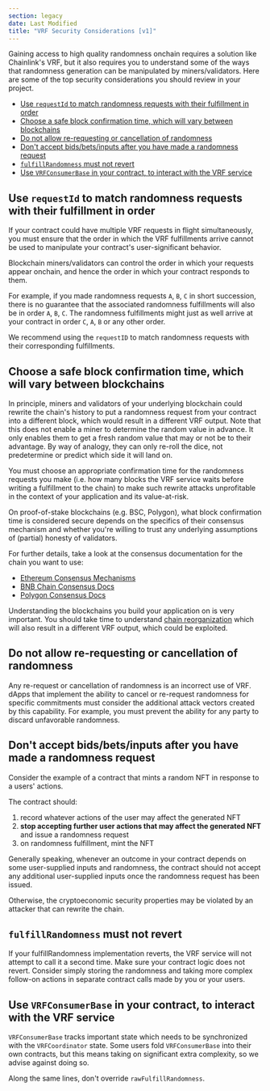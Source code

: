 ```yaml
---
section: legacy
date: Last Modified
title: "VRF Security Considerations [v1]"
---
```



<VrfCommon />

Gaining access to high quality randomness onchain requires a solution like Chainlink's VRF, but it also requires you to understand some of the ways that randomness generation can be manipulated by miners/validators. Here are some of the top security considerations you should review in your project.

- [Use `requestId` to match randomness requests with their fulfillment in order](#use-requestid-to-match-randomness-requests-with-their-fulfillment-in-order)
- [Choose a safe block confirmation time, which will vary between blockchains](#choose-a-safe-block-confirmation-time-which-will-vary-between-blockchains)
- [Do not allow re-requesting or cancellation of randomness](#do-not-allow-re-requesting-or-cancellation-of-randomness)
- [Don't accept bids/bets/inputs after you have made a randomness request](#dont-accept-bidsbetsinputs-after-you-have-made-a-randomness-request)
- [`fulfillRandomness` must not revert](#fulfillrandomness-must-not-revert)
- [Use `VRFConsumerBase` in your contract, to interact with the VRF service](#use-vrfconsumerbase-in-your-contract-to-interact-with-the-vrf-service)

## Use `requestId` to match randomness requests with their fulfillment in order

If your contract could have multiple VRF requests in flight simultaneously, you must ensure that the order in which the VRF fulfillments arrive cannot be used to manipulate your contract's user-significant behavior.

Blockchain miners/validators can control the order in which your requests appear onchain, and hence the order in which your contract responds to them.

For example, if you made randomness requests `A`, `B`, `C` in short succession, there is no guarantee that the associated randomness fulfillments will also be in order `A`, `B`, `C`. The randomness fulfillments might just as well arrive at your contract in order `C`, `A`, `B` or any other order.

We recommend using the `requestID` to match randomness requests with their corresponding fulfillments.

## Choose a safe block confirmation time, which will vary between blockchains

In principle, miners and validators of your underlying blockchain could rewrite the chain's history to put a randomness request from your contract into a different block, which would result in a different VRF output. Note that this does not enable a miner to determine the random value in advance. It only enables them to get a fresh random value that may or not be to their advantage. By way of analogy, they can only re-roll the dice, not predetermine or predict which side it will land on.

You must choose an appropriate confirmation time for the randomness requests you make (i.e. how many blocks the VRF service waits before writing a fulfillment to the chain) to make such rewrite attacks unprofitable in the context of your application and its value-at-risk.

On proof-of-stake blockchains (e.g. BSC, Polygon), what block confirmation time is considered secure depends on the specifics of their consensus mechanism and whether you're willing to trust any underlying assumptions of (partial) honesty of validators.

For further details, take a look at the consensus documentation for the chain you want to use:

- [Ethereum Consensus Mechanisms](https://ethereum.org/en/developers/docs/consensus-mechanisms/)
- [BNB Chain Consensus Docs](https://docs.binance.org/smart-chain/guides/concepts/consensus.html)
- [Polygon Consensus Docs](https://docs.matic.network/docs/contribute/bor/consensus/)

Understanding the blockchains you build your application on is very important. You should take time to understand [chain reorganization](https://blog.ethereum.org/2015/08/08/chain-reorganisation-depth-expectations/) which will also result in a different VRF output, which could be exploited.

## Do not allow re-requesting or cancellation of randomness

Any re-request or cancellation of randomness is an incorrect use of VRF. dApps that implement the ability to cancel or re-request randomness for specific commitments must consider the additional attack vectors created by this capability. For example, you must prevent the ability for any party to discard unfavorable randomness.

## Don't accept bids/bets/inputs after you have made a randomness request

Consider the example of a contract that mints a random NFT in response to a users' actions.

The contract should:

1. record whatever actions of the user may affect the generated NFT
1. **stop accepting further user actions that may affect the generated NFT** and issue a randomness request
1. on randomness fulfillment, mint the NFT

Generally speaking, whenever an outcome in your contract depends on some user-supplied inputs and randomness, the contract should not accept any additional user-supplied inputs once the randomness request has been issued.

Otherwise, the cryptoeconomic security properties may be violated by an attacker that can rewrite the chain.

## `fulfillRandomness` must not revert

If your fulfillRandomness implementation reverts, the VRF service will not attempt to call it a second time. Make sure your contract logic does not revert. Consider simply storing the randomness and taking more complex follow-on actions in separate contract calls made by you or your users.

## Use `VRFConsumerBase` in your contract, to interact with the VRF service

`VRFConsumerBase` tracks important state which needs to be synchronized with the `VRFCoordinator` state. Some users fold `VRFConsumerBase` into their own contracts, but this means taking on significant extra complexity, so we advise against doing so.

Along the same lines, don't override `rawFulfillRandomness`.
